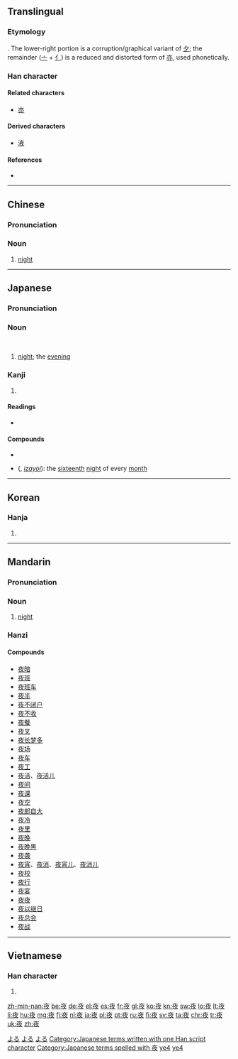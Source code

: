 {{also|亱}}
==Translingual==
{{stroke order|strokes=8}}

===Etymology===
{{Han compound|亦|夕|t2=moon|ls=psc|c1=p|c2=s}}. The lower-right portion is a corruption/graphical variant of [[夕]]; the remainder ([[亠]] + [[亻]]) is a reduced and distorted form of [[亦]], used phonetically.

===Han character===
{{Han char|rn=36|rad=夕|as=05|sn=8|four=0024<sub>7</sub>|canj=卜人弓大 (YONK)}}

====Related characters====
* [[亦]]

====Derived characters====
* [[液]]

====References====
* {{Han ref|kx=0246.180|dkj=05763|dj=0490.070|hdz=10285.010|uh=591C|ud=22812|bh=A95D|bd=43357}}

----

==Chinese==
{{zh-hanzi-box|[[夜]]}}

===Pronunciation===
{{zh-pron
|m=yè
|c=je6
|h=pfs=pfs=ya
|mn=iā
|w=3hhia
|ma=y
|cat=n
}}

===Noun===
{{zh-noun}}

# [[night]]

{{zh-cat|Beginning}}

----

==Japanese==

===Pronunciation===
{{ja-pron|よる|acc=h|y=kun}}

===Noun===
{{ja-noun|よる}} </br>
{{ja-noun|よ}}
<!--override the noun's index-->

# [[night]]; the [[evening]]

===Kanji===
{{ja-kanji|grade=2|rs=夕05}}

# {{defn|lang=ja|sort=夕05}}

====Readings====
* {{ja-readings|on=[[や]] (ya)|kun=[[よ]] (yo), [[よる]] (yoru)}}

====Compounds====
* {{term|夜食||night [[meal]], [[midnight]] [[snack]]|tr=[[やしょく]], [[yashoku]]|sc=Jpan|lang=ja}}
* {{l|ja|十六夜}} ({{l|ja|いざよい}}, ''[[izayoi]]''): the [[sixteenth]] [[night]] of every [[month]]

[[Category:1000 Japanese basic words|よる]]
[[Category:Japanese nouns|よる]]
[[Category:ja:Time|よる]]
[[Category:Japanese terms written with one Han script character]]
[[Category:Japanese terms spelled with 夜]]
----

==Korean==

===Hanja===
{{ko-hanja|hangeul=야|rv=ya|mr=ya}}

# {{defn|lang=ko|sort=夕05}}

----

==Mandarin==
{{zh-hanzi-box|[[夜]]}}

===Pronunciation===
{{Pinyin-IPA|yè|a=zh-yè.ogg}}

===Noun===
{{cmn-noun|ts|pin=yè|pint=ye4}}

# [[night]]

===Hanzi===
{{cmn-hanzi|pin=[[yè]] ([[ye4]])|wg=yeh<sup>4</sup>}}

====Compounds====
* [[夜暗]]
* [[夜班]]
* [[夜班车]]
* [[夜半]]
* [[夜不闭户]]
* [[夜不收]]
* [[夜餐]]
* [[夜叉]]
* [[夜长梦多]]
* [[夜场]]
* [[夜车]]
* [[夜工]]
* [[夜活]]、[[夜活儿]]
* [[夜间]]
* [[夜课]]
* [[夜空]]
* [[夜郎自大]]
* [[夜冷]]
* [[夜里]]
* [[夜晚]]
* [[夜晚黑]]
* [[夜袭]]
* [[夜宵]]、[[夜消]]、[[夜宵儿]]、[[夜消儿]]
* [[夜校]]
* [[夜行]]
* [[夜宴]]
* [[夜夜]]
* [[夜以继日]]
* [[夜总会]]
* [[夜战]]

[[Category:Mandarin entries with audio links|ye4]]
[[Category:zh:Time|ye4]]

----

==Vietnamese==

===Han character===
{{vi-hantu|[[dạ]], [[dà]]|rs=夕05}}

# {{defn|lang=vi|sort=夕05}}

[[zh-min-nan:夜]]
[[be:夜]]
[[de:夜]]
[[el:夜]]
[[es:夜]]
[[fr:夜]]
[[gl:夜]]
[[ko:夜]]
[[kn:夜]]
[[sw:夜]]
[[lo:夜]]
[[lt:夜]]
[[li:夜]]
[[hu:夜]]
[[mg:夜]]
[[fj:夜]]
[[nl:夜]]
[[ja:夜]]
[[pl:夜]]
[[pt:夜]]
[[ru:夜]]
[[fi:夜]]
[[sv:夜]]
[[ta:夜]]
[[chr:夜]]
[[tr:夜]]
[[uk:夜]]
[[zh:夜]]